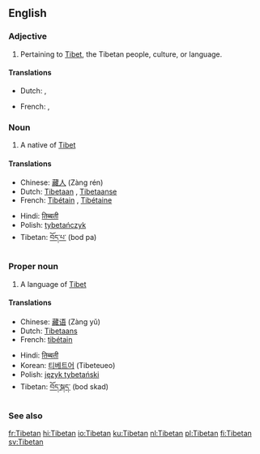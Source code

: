 ==English==

===Adjective===
{{en-adj|-}}

# Pertaining to [[Tibet]], the Tibetan people, culture, or language.

====Translations====
{{trans-top|pertaining to Tibet}}
*Dutch: {{t|nl|Tibetaans}}, {{t|nl|Tibetaanse}}
{{trans-mid}}
*French: {{t+|fr|tibétain|m}}, {{t|fr|tibétaine|f}}
{{trans-bottom}}

===Noun===
{{en-noun}}

# A native of [[Tibet]]

====Translations====
{{trans-top|a person}}
*Chinese: [[藏人]] (Zàng rén)
*Dutch: [[Tibetaan]] {{m}}, [[Tibetaanse]] {{f}}
*French: [[Tibétain]] {{m}}, [[Tibétaine]] {{f}}
{{trans-mid}}
*Hindi: [[तिब्बती]]
*Polish: [[tybetańczyk]] {{m}}
*Tibetan: [[བོད་པ་]] (bod pa)
{{trans-bottom}}

===Proper noun===
{{wikipedia}}
{{en-proper noun}}

# A language of [[Tibet]]

====Translations====
{{trans-top|a language}}
*Chinese: [[藏语]] (Zàng yǔ)
*Dutch: [[Tibetaans]] {{n}}
*French: [[tibétain]] {{m}}
{{trans-mid}}
*Hindi: [[तिब्बती]]
*Korean: [[티베트어]] (Tibeteueo)
*Polish: [[język tybetański]] {{m}}
*Tibetan: [[བོད་སྐད་]] (bod skad)
{{trans-bottom}}

===See also===
{{interwiktionary|code=bo}}
{{ethnologue|code=bod}}

[[fr:Tibetan]]
[[hi:Tibetan]]
[[io:Tibetan]]
[[ku:Tibetan]]
[[nl:Tibetan]]
[[pl:Tibetan]]
[[fi:Tibetan]]
[[sv:Tibetan]]